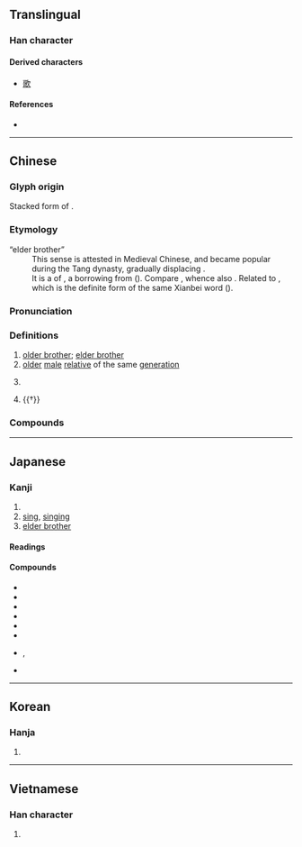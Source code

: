 {{character info/new}}
==Translingual==
{{stroke order|stroke=10}}

===Han character===
{{Han char|rn=30|rad=口|as=07|sn=10|four=10621|canj=MRNR|ids=⿱⿹丅口可(GHTV),⿱可可(JK)}}

====Derived characters====
* [[歌]]

====References====
* {{Han ref|kx=0190.080|dkj=03641|dj=0409.250|hdz=10624.190|uh=54E5|ud=21733|bh=ADF4|bd=44532}}

----

==Chinese==
{{zh-forms}}

===Glyph origin===
{{Han etym}}
Stacked form of {{och-l|可}}.

===Etymology===
; “elder brother”
: This sense is attested in Medieval Chinese, and became popular during the Tang dynasty, gradually displacing {{ltc-l|兄}}.
: It is a {{clipping|lang=zh|nocap=1}} of {{ltc-l|阿哥}}, a borrowing from {{bor|zh|und-xbi|*aqa||[[elder brother]]}} ({{zh-ref|Mei, 2015}}). Compare {{cog|xgn-pro|*aka}}, whence also {{cog|mn|ᠠᠬ᠎ᠠ||elder brother}}. Related to {{ltc-l|阿干}}, which is the definite form of the same Xianbei word ({{zh-ref|Mei, 2015}}).

===Pronunciation===
{{zh-pron
|m=gē,er=y
|m-s=go1
|c=go1
|h=pfs=kô
|md=gŏ̤
|mn=ko/qz:ko͘/tw:koh
|mn_note=koh - only in {{zh-l|*哥哥}}
|mn-t=go1
|w=1ku
|mc=y
|oc=y
|cat=n
}}

===Definitions===
{{zh-hanzi}}

# [[older brother]]; [[elder brother]]
# [[older]] [[male]] [[relative]] of the same [[generation]]
# {{lb|zh|polite}} {{n-g|term of address for a [[male]] person of the same age}}
# {{†}} {{zh-original|歌|[[song]]}}

===Compounds===
{{zh-der|也麼哥|二哥|二哥大|伴哥|佛來明哥|佛朗哥|八哥|公子哥兒|叫哥哥|哥倆好|哥們兒|哥倫布|哥倫比亞|哥兒|哥兒倆|哥兒們|哥兒大爺|哥哥|哥子|哥德式|哥白尼|哥窯|哥老會|哥舒翰|哥薩克|堂哥|大哥|大哥大|大拇哥|大阿哥|奴哥|嬌哥兒|安哥拉|安哥拉兔|安童哥|小二哥|小哥|小哥兒們|布爾哥尼|帥哥|師哥|愛八哥兒|挑大拇哥|摩洛哥|摩納哥|斑哥|木伴哥|柏青哥|歪哥|波哥大|溫哥華|特哥大|牽豬哥|老哥|老哥兒倆|老哥兒們|老哥哥|老大哥|耶律休哥|聖地牙哥|胖哥|芝加哥|蒙哥|蒙哥馬利|表哥|袍哥|酷哥|鐵哥們|阿三哥|阿兵哥|阿哥|阿哥哥|鸚哥|鸚哥綠|墨西哥|墨西哥城|墨西哥灣}}

----

==Japanese==

===Kanji===
{{ja-kanji|grade=|rs=口07}}

# {{n-g|kanji used to transliterate borrowings from foreign languages}}
# [[sing]], [[singing]]
# [[elder brother]]

====Readings====
{{ja-readings
|goon=か
|kanon=か
|toon=こ
|kun=うた-,うた-う<うた-ふ
}}

====Compounds====
{{der-top|Compounds}}
* {{ja-r|哥沢|うたざわ}}
* {{ja-r|哥窯|^かよう}}
* {{ja-r|哥老%会|^かろう%かい}}
* {{ja-r|哥里米 汗%国|^クリム ^ハン%-こく}}
* {{ja-r|鸚哥|いんこ}}
* {{ja-r|哥倫比亜|^コロンビア}}
* {{ja-r|八%哥%鳥|ハッ%カ%チョウ}}, {{ja-r|哥哥%鳥|はは%ちょう}}
* {{ja-r|墨西哥|^メキシコ}}
{{der-bottom}}

----

==Korean==

===Hanja===
{{ko-hanja|hangeul=가|rv=ga|mr=ka}}

# {{defn|lang=ko|sort=口07}}

----

==Vietnamese==

===Han character===
{{vi-hantu|[[ca]], [[kha]]|rs=口07}}

# {{defn|lang=vi|sort=口07}}